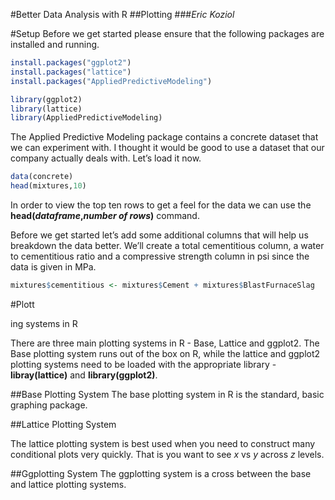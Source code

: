 
#Better Data Analysis with R
##Plotting
###*Eric Koziol*


#Setup
Before we get started please ensure that the following packages are installed and running.

```r
install.packages("ggplot2")
install.packages("lattice")
install.packages("AppliedPredictiveModeling")
```
```r
library(ggplot2)
library(lattice)
library(AppliedPredictiveModeling)
```

The Applied Predictive Modeling package contains a concrete dataset that we can experiment with.  I thought it would be good to use a dataset that our company actually deals with.  Let's load it now.

```r
data(concrete)
head(mixtures,10)
```

In order to view the top ten rows to get a feel for the data we can use the **head(*dataframe*,*number of rows*)** command.

Before we get started let's add some additional columns that will help us breakdown the data better.  We'll create a total cementitious column, a water to cementitious ratio and a compressive strength column in psi since the data is given in MPa.

```r
mixtures$cementitious <- mixtures$Cement + mixtures$BlastFurnaceSlag
```
#Plott

ing systems in R

There are three main plotting systems in R - Base, Lattice and ggplot2.  The Base plotting system runs out of the box on R, while the lattice and ggplot2 plotting systems need to be loaded with the appropriate library - **libray(lattice)** and **library(ggplot2)**.


##Base Plotting System
The base plotting system in R is the standard, basic graphing package.  



##Lattice Plotting System

The lattice plotting system is best used when you need to construct many conditional plots very quickly.  That is you want to see *x* vs *y* across *z* levels.


##Ggplotting System
The ggplotting system is a cross between the base and lattice plotting systems.
